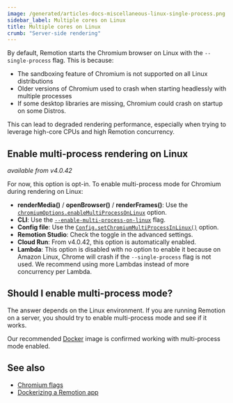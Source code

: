 ```yaml
---
image: /generated/articles-docs-miscellaneous-linux-single-process.png
sidebar_label: Multiple cores on Linux
title: Multiple cores on Linux
crumb: "Server-side rendering"
---
```


By default, Remotion starts the Chromium browser on Linux with the `--single-process` flag. This is because:

- The sandboxing feature of Chromium is not supported on all Linux distributions
- Older versions of Chromium used to crash when starting headlessly with multiple processes
- If some desktop libraries are missing, Chromium could crash on startup on some Distros.

This can lead to degraded rendering performance, especially when trying to leverage high-core CPUs and high Remotion concurrency.

## Enable multi-process rendering on Linux

_available from v4.0.42_

For now, this option is opt-in. To enable multi-process mode for Chromium during rendering on Linux:

- **renderMedia()** / **openBrowser()** / **renderFrames()**: Use the [`chromiumOptions.enableMultiProcessOnLinux`](/docs/renderer/render-media#enablemultiprocessonlinux) option.
- **CLI**: Use the [`--enable-multi-process-on-linux`](/docs/cli/render#--enable-multiprocess-on-linux) flag.
- **Config file**: Use the [`Config.setChromiumMultiProcessInLinux()`](/docs/config#setchromiummultiprocessonlinux) option.
- **Remotion Studio**: Check the toggle in the advanced settings.
- **Cloud Run**: From v4.0.42, this option is automatically enabled.
- **Lambda**: This option is disabled with no option to enable it because on Amazon Linux, Chrome will crash if the `--single-process` flag is not used. We recommend using more Lambdas instead of more concurrency per Lambda.

## Should I enable multi-process mode?

The answer depends on the Linux environment. If you are running Remotion on a server, you should try to enable multi-process mode and see if it works.

Our recommended [Docker](/docs/docker) image is confirmed working with multi-process mode enabled.

## See also

- [Chromium flags](/docs/chromium-flags)
- [Dockerizing a Remotion app](/docs/docker)
